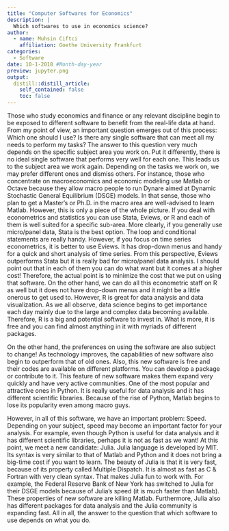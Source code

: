 ```yaml
---
title: "Computer Softwares for Economics"
description: |
  Which softwares to use in economics science?
author:
  - name: Muhsin Ciftci
    affiliation: Goethe University Frankfurt
categories:
  - Software
date: 10-1-2018 #Month-day-year
preview: jupyter.png
output:
  distill::distill_article:
    self_contained: false
    toc: false
---
```


Those who study economics and finance or any relevant discipline begin to be exposed to different software to benefit from the real-life data at hand. From my point of view, an important question emerges out of this process: Which one should I use? Is there any single software that can meet all my needs to perform my tasks? The answer to this question very much depends on the specific subject area you work on. Put it differently, there is no ideal single software that performs very well for each one. This leads us to the subject area we work again. Depending on the tasks we work on, we may prefer different ones and dismiss others. For instance, those who concentrate on macroeconomics and economic modeling use Matlab or Octave because they allow macro people to run Dynare aimed at Dynamic Stochastic General Equilibrium (DSGE) models. In that sense, those who plan to get a Master’s or Ph.D. in the macro area are well-advised to learn Matlab. However, this is only a piece of the whole picture. If you deal with econometrics and statistics you can use Stata, Eviews, or R and each of them is well suited for a specific sub-area. More clearly, if you generally use micro/panel data, Stata is the best option. The loop and conditional statements are really handy. However, if you focus on time series econometrics, it is better to use Eviews. It has drop-down menus and handy for a quick and short analysis of time series. From this perspective, Eviews outperforms Stata but it is really bad for micro/panel data analysis. I should point out that in each of them you can do what want but it comes at a higher cost! Therefore, the actual point is to minimize the cost that we put on using that software. On the other hand, we can do all this econometric staff on R as well but it does not have drop-down menus and it might be a little onerous to get used to. However, R is great for data analysis and data visualization. As we all observe, data science begins to get importance each day mainly due to the large and complex data becoming available. Therefore, R is a big and potential software to invest in. What is more, it is free and you can find almost anything in it with myriads of different packages.

On the other hand, the preferences on using the software are also subject to change! As technology improves, the capabilities of new software also begin to outperform that of old ones. Also, this new software is free and their codes are available on different platforms. You can develop a package or contribute to it. This feature of new software makes them expand very quickly and have very active communities. One of the most popular and attractive ones in Python. It is really useful for data analysis and it has different scientific libraries. Because of the rise of Python, Matlab begins to lose its popularity even among macro guys.

However, in all of this software, we have an important problem: Speed. Depending on your subject, speed may become an important factor for your analysis. For example, even though Python is useful for data analysis and it has different scientific libraries, perhaps it is not as fast as we want! At this point, we meet a new candidate: Julia. Julia language is developed by MIT. Its syntax is very similar to that of Matlab and Python and it does not bring a big-time cost if you want to learn. The beauty of Julia is that it is very fast, because of its property called Multiple Dispatch. It is almost as fast as C & Fortran with very clean syntax. That makes Julia fun to work with. For example, the Federal Reserve Bank of New York has switched to Julia for their DSGE models because of Julia’s speed (it is much faster than Matlab). These properties of new software are killing Matlab. Furthermore, Julia also has different packages for data analysis and the Julia community is expanding fast. All in all, the answer to the question that which software to use depends on what you do.